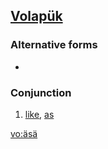 {{also|asa|Asa|ASA|Ása|Åsa|אסא}}
==[[Volapük]]==

===Alternative forms===
*{{l|vo|aysay}}

===Conjunction===
{{infl|vo|conjunction}}

# [[like]], [[as]]

[[vo:äsä]]